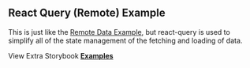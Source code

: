 
<Head>
  <title>Material React Table Docs - React Query Remote Example</title>
  <meta
    name="description"
    content="An example of Material React Table which shows how to fetch remote data and filter and paginate on a remote server with react-query"
  />
</Head>

## React Query (Remote) Example

This is just like the [Remote Data Example](/docs/examples/remote), but react-query is used to simplify all of the state management of the fetching and loading of data.

<Example />

View Extra Storybook **[Examples](https://www.material-react-table.dev/?path=/story/prop-playground--default)**
